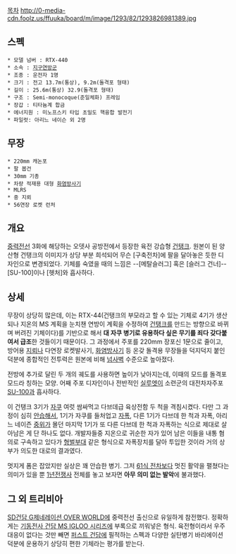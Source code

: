 [[목차]]
http://0-media-cdn.foolz.us/ffuuka/board/m/image/1293/82/1293826981389.jpg
== 스펙 ==
 * 모델 넘버 : RTX-440
 * 소속 : [[지구연방군]]
 * 조종 : 운전자 1명
 * 크기 : 전고 13.7m(통상), 9.2m(돌격포 형태)
 * 길이 : 25.6m(통상) 32.9(돌격포 형태)
 * 구조 : Semi-monocoque(준일체화) 프레임
 * 장갑 : 티타늄계 합금
 * 에너지원 : 미노프스키 타입 초밀도 핵융합 발전기
 * 파일럿: 아리느 네이슨 외 2명

== 무장 ==
 * 220mm 캐논포
 * 팔 봅건 
 * 30mm 기총
 * 차량 적재용 대형 [[화염방사기]]
 * MLRS
 * 중 지뢰
 * 56연장 로켓 런처

== 개요 ==
[[중력전선]] 3화에 해당하는 오뎃사 공방전에서 등장한 육전 강습형 [[건탱크]]. 원본이 된 양산형 건탱크의 이미지가 상당 부분 희석되어 무슨 [구축전차]에 팔을 달아놓은 듯한 디자인으로 변경되었다. 기체를 숙였을 때의 느낌은 --[메탈슬러그] 혹은 [슬러그 건너]-- [SU-100]이나 [헷처]와 흡사하다.

== 상세 ==
무장이 상당히 많은데, 이는 RTX-44(건탱크의 부모라고 할 수 있는 기체로 4기가 생산되나 지온의 MS 계획을 눈치챈 연방이 계획을 수정하여 [[건탱크]]를 만드는 방향으로 바뀌며 버려진 기체이다)를 기반으로 해서 '''대 자쿠 병기로 유용하다 싶은 무기를 죄다 갖다붙여서 급조'''한 것들이기 때문이다. 그 과정에서 주포를 220mm 장포신 1문으로 줄이고, 방어용 [[지뢰]]나 다연장 로켓발사기, [[화염방사기]] 등 온갖 돌격용 무장들을 덕지덕지 붙인 덕분에 종합적인 전투력은 원본에 비해 [[넘사벽]] 수준으로 높아졌다.

전방에 추가로 달린 두 개의 궤도를 사용하면 높이가 낮아지는데, 이때의 모드를 돌격포 모드라 칭하는 모양. 어째 주포 디자인이나 전반적인 [[실루엣]]이 소련군의 대전차자주포 [[SU-100]]과 흡사하다.

이 건탱크 3기가 [[자쿠]] 여럿 쌈싸먹고 다브데급 육상전함 두 척을 격침시켰다. 다만 그 과정이 심히 [[안습]]해서, 1기가 자쿠를 들처업고 [[자폭]], 다른 1기가 다브데 한 척과 자폭, 아리느 네이즌 [[중위]]가 몰던 마지막 1기가 또 다른 다브데 한 척과 자폭하는 식으로 제대로 살아남은 게 단 하나도 없다. 개발자들중 지온으로 귀순한 자가 있어 남은 이들을 내통 혐의로 구속하고 있다가 [[형벌부대]] 같은 형식으로 자폭장치를 달아 투입한 것이라 거의 상부가 의도한 대로의 결과였다.

멋지게 폼은 잡았지만 실상은 꽤 안습한 병기. 그저 [[61식 전차]]보다 멋진 활약을 펼쳤다는 의미가 있을 뿐 [[1년전쟁]]사 전체를 놓고 보자면 '''아무 의미 없는 발악'''에 불과했다.

== 그 외 트리비아 ==
[[SD건담 G제네레이션 OVER WORLD]]에 중력전선 출신으로 유일하게 참전했다. 정확하게는 [[기동전사 건담 MS IGLOO 시리즈]]에 부록으로 끼워넣은 형식. 육전형이라서 우주 대응이 없다는 것만 빼면 [[퍼스트 건담]]에 필적하는 스펙과 다양한 실탄병기 바리에이션 덕분에 운용하기 상당히 편한 기체라는 평가를 받는다.

